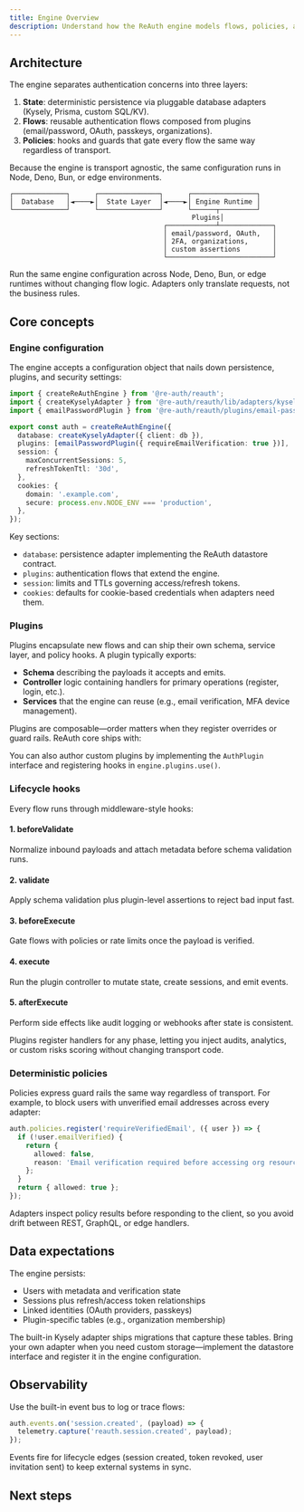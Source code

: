 ```yaml
---
title: Engine Overview
description: Understand how the ReAuth engine models flows, policies, and persistence.
---
```


## Architecture

The engine separates authentication concerns into three layers:

1. **State**: deterministic persistence via pluggable database adapters (Kysely, Prisma, custom SQL/KV).
2. **Flows**: reusable authentication flows composed from plugins (email/password, OAuth, passkeys, organizations).
3. **Policies**: hooks and guards that gate every flow the same way regardless of transport.

Because the engine is transport agnostic, the same configuration runs in Node, Deno, Bun, or edge environments.

```
┌─────────────┐      ┌───────────────┐      ┌────────────────┐
│  Database   │◄────►│  State Layer  │◄────►│ Engine Runtime │
└─────────────┘      └───────────────┘      └──────┬─────────┘
                                             Plugins│
                                      ┌────────────┴─────────────┐
                                      │ email/password, OAuth,   │
                                      │ 2FA, organizations,      │
                                      │ custom assertions        │
                                      └──────────────────────────┘
```

<Callout title="Transport agnostic by design" type="info">
  Run the same engine configuration across Node, Deno, Bun, or edge runtimes
  without changing flow logic. Adapters only translate requests, not the
  business rules.
</Callout>

## Core concepts

### Engine configuration

The engine accepts a configuration object that nails down persistence, plugins, and security settings:

```ts
import { createReAuthEngine } from '@re-auth/reauth';
import { createKyselyAdapter } from '@re-auth/reauth/lib/adapters/kysely';
import { emailPasswordPlugin } from '@re-auth/reauth/plugins/email-password';

export const auth = createReAuthEngine({
  database: createKyselyAdapter({ client: db }),
  plugins: [emailPasswordPlugin({ requireEmailVerification: true })],
  session: {
    maxConcurrentSessions: 5,
    refreshTokenTtl: '30d',
  },
  cookies: {
    domain: '.example.com',
    secure: process.env.NODE_ENV === 'production',
  },
});
```

Key sections:

- `database`: persistence adapter implementing the ReAuth datastore contract.
- `plugins`: authentication flows that extend the engine.
- `session`: limits and TTLs governing access/refresh tokens.
- `cookies`: defaults for cookie-based credentials when adapters need them.

### Plugins

Plugins encapsulate new flows and can ship their own schema, service layer, and policy hooks. A plugin typically exports:

- **Schema** describing the payloads it accepts and emits.
- **Controller** logic containing handlers for primary operations (register, login, etc.).
- **Services** that the engine can reuse (e.g., email verification, MFA device management).

Plugins are composable—order matters when they register overrides or guard rails. ReAuth core ships with:

<Cards>
  <Card
    title="Email + Password"
    description="Form-based sign-in with verification rules"
  />
  <Card
    title="Passwordless"
    description="Magic links and passcodes without password storage"
  />
  <Card
    title="Organizations"
    description="Experimental team & workspace support"
  />
  <Card
    title="OAuth Providers"
    description="Drop-in integrations for popular identity providers"
  />
</Cards>

You can also author custom plugins by implementing the `AuthPlugin` interface and registering hooks in `engine.plugins.use()`.

### Lifecycle hooks

Every flow runs through middleware-style hooks:

<Steps>
  <Step>
    <h4>1. beforeValidate</h4>
    <p>
      Normalize inbound payloads and attach metadata before schema validation
      runs.
    </p>
  </Step>
  <Step>
    <h4>2. validate</h4>
    <p>
      Apply schema validation plus plugin-level assertions to reject bad input
      fast.
    </p>
  </Step>
  <Step>
    <h4>3. beforeExecute</h4>
    <p>Gate flows with policies or rate limits once the payload is verified.</p>
  </Step>
  <Step>
    <h4>4. execute</h4>
    <p>
      Run the plugin controller to mutate state, create sessions, and emit
      events.
    </p>
  </Step>
  <Step>
    <h4>5. afterExecute</h4>
    <p>
      Perform side effects like audit logging or webhooks after state is
      consistent.
    </p>
  </Step>
</Steps>

Plugins register handlers for any phase, letting you inject audits, analytics, or custom risks scoring without changing transport code.

### Deterministic policies

Policies express guard rails the same way regardless of transport. For example, to block users with unverified email addresses across every adapter:

```ts
auth.policies.register('requireVerifiedEmail', ({ user }) => {
  if (!user.emailVerified) {
    return {
      allowed: false,
      reason: 'Email verification required before accessing org resources.',
    };
  }
  return { allowed: true };
});
```

Adapters inspect policy results before responding to the client, so you avoid drift between REST, GraphQL, or edge handlers.

## Data expectations

The engine persists:

- Users with metadata and verification state
- Sessions plus refresh/access token relationships
- Linked identities (OAuth providers, passkeys)
- Plugin-specific tables (e.g., organization membership)

The built-in Kysely adapter ships migrations that capture these tables. Bring your own adapter when you need custom storage—implement the datastore interface and register it in the engine configuration.

## Observability

Use the built-in event bus to log or trace flows:

```ts
auth.events.on('session.created', (payload) => {
  telemetry.capture('reauth.session.created', payload);
});
```

Events fire for lifecycle edges (session created, token revoked, user invitation sent) to keep external systems in sync.

## Next steps

<Cards>
  <Card
    href="../http-adapters/overview"
    title="Map flows to HTTP"
    description="See how adapters expose engine routes across Express, Fastify, Hono, and edge runtimes."
  />
  <Card
    href="./configuration"
    title="Tune the engine"
    description="Dive deeper into configuration options for plugins, sessions, and storage."
  />
  <Card
    href="../sdk-generator"
    title="Generate clients"
    description="Create typed frontend SDKs from live engine introspection endpoints."
  />
</Cards>
